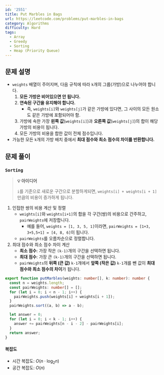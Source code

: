 ```yaml
---
id: '2551'
title: Put Marbles in Bags
url: https://leetcode.com/problems/put-marbles-in-bags
category: Algorithms
difficulty: Hard
tags:
  - Array
  - Greedy
  - Sorting
  - Heap (Priority Queue)
---
```


## 문제 설명

- `weights` 배열이 주어지며, 다음 규칙에 따라 `k`개의 그룹(가방)으로 나누어야 합니다.
  1. **모든 가방은 비어있으면 안 됩니다.**
  2. **연속된 구간을 유지해야 합니다.**
     - 즉, `weights[i]`와 `weights[j]`가 같은 가방에 있다면, 그 사이의 모든 원소도 같은 가방에 포함되어야 함.
  3. 가방에 속한 가장 **왼쪽 값**(`weights[i]`)과 **오른쪽 값**(`weights[j]`)의 합이 해당 가방의 비용이 됩니다.
  4. 모든 가방의 비용을 합한 값이 전체 점수입니다.
- 가능한 모든 `k`개의 가방 배치 중에서 **최대 점수와 최소 점수의 차이를 반환합니다.**

## 문제 풀이

### `Sorting`

> **💡 아이디어**
>
> `i`를 기준으로 새로운 구간으로 분할하게되면, `weights[i] + weights[i + 1]` 만큼의 비용이 증가하게 됩니다.

1. 인접한 쌍의 비용 계산 및 정렬
   - `weights[i]`와 `weights[i+1]`의 합을 각 구간(쌍)의 비용으로 간주하고, `pairWeights`에 저장합니다.
     - 예를 들어, `weights = [1, 3, 5, 1]`이라면, `pairWeights = [1+3, 3+5,5+1] = [4, 8, 6]`이 됩니다.
   - `pairWeights`를 오름차순으로 정렬합니다.
2. 최대 점수와 최소 점수 차이 계산
   - **최소 점수**: 가장 작은 `(k-1)`개의 구간을 선택하면 됩니다.
   - **최대 점수**: 가장 큰 `(k-1)`개의 구간을 선택하면 됩니다.
   - `pairWeights`의 **뒤쪽 (큰 값)** `k-1`개에서 **앞쪽 (작은 값)** `k-1`개를 뺀 값이 **최대 점수와 최소 점수의 차이**가 됩니다.

```typescript showLineNumbers
export function putMarbles(weights: number[], k: number): number {
  const n = weights.length;
  const pairWeights: number[] = [];
  for (let i = 0; i < n - 1; i++) {
    pairWeights.push(weights[i] + weights[i + 1]);
  }
  pairWeights.sort((a, b) => a - b);

  let answer = 0;
  for (let i = 0; i < k - 1; i++) {
    answer += pairWeights[n - i - 2] - pairWeights[i];
  }
  return answer;
}
```

#### 복잡도

- 시간 복잡도: $O(n \cdot \log_2n)$
- 공간 복잡도: $O(n)$
